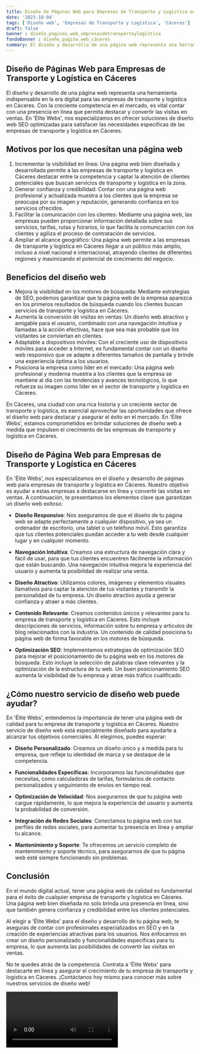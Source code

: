 ```yaml
---
title: Diseño de Páginas Web para Empresas de Transporte y Logística en Cáceres
date: '2023-10-04'
tags: ['Diseño web', 'Empresas de Transporte y Logística', 'Cáceres']
draft: false
banner : diseño_paginas_web_empresasdetransporteylogística
fondoBanner : diseño_pagina_web_cáceres
summary: El diseño y desarrollo de una página web representa una herramienta indispensable en la era digital para las empresas de transporte y logística en Cáceres. Con la creciente competencia en el mercado, es vital contar con una presencia en línea que permita destacar y convertir las visitas en ventas. En 'Élite Webs', nos especializamos en ofrecer soluciones de diseño web SEO optimizadas para satisfacer las necesidades específicas de las empresas de transporte y logística en Cáceres.
---
```


## Diseño de Páginas Web para Empresas de Transporte y Logística en Cáceres

El diseño y desarrollo de una página web representa una herramienta indispensable en la era digital para las empresas de transporte y logística en Cáceres. Con la creciente competencia en el mercado, es vital contar con una presencia en línea que permita destacar y convertir las visitas en ventas. En 'Élite Webs', nos especializamos en ofrecer soluciones de diseño web SEO optimizadas para satisfacer las necesidades específicas de las empresas de transporte y logística en Cáceres.

## Motivos por los que necesitan una página web

1. Incrementar la visibilidad en línea: Una página web bien diseñada y desarrollada permite a las empresas de transporte y logística en Cáceres destacar entre la competencia y captar la atención de clientes potenciales que buscan servicios de transporte y logística en la zona.
2. Generar confianza y credibilidad: Contar con una página web profesional y actualizada muestra a los clientes que la empresa se preocupa por su imagen y reputación, generando confianza en los servicios ofrecidos.
3. Facilitar la comunicación con los clientes: Mediante una página web, las empresas pueden proporcionar información detallada sobre sus servicios, tarifas, rutas y horarios, lo que facilita la comunicación con los clientes y agiliza el proceso de contratación de servicios.
4. Ampliar el alcance geográfico: Una página web permite a las empresas de transporte y logística en Cáceres llegar a un público más amplio, incluso a nivel nacional e internacional, atrayendo clientes de diferentes regiones y maximizando el potencial de crecimiento del negocio.

## Beneficios del diseño web

- Mejora la visibilidad en los motores de búsqueda: Mediante estrategias de SEO, podemos garantizar que la página web de la empresa aparezca en los primeros resultados de búsqueda cuando los clientes buscan servicios de transporte y logística en Cáceres.
- Aumenta la conversión de visitas en ventas: Un diseño web atractivo y amigable para el usuario, combinado con una navegación intuitiva y llamadas a la acción efectivas, hace que sea más probable que los visitantes se conviertan en clientes.
- Adaptable a dispositivos móviles: Con el creciente uso de dispositivos móviles para acceder a Internet, es fundamental contar con un diseño web responsivo que se adapte a diferentes tamaños de pantalla y brinde una experiencia óptima a los usuarios.
- Posiciona la empresa como líder en el mercado: Una página web profesional y moderna muestra a los clientes que la empresa se mantiene al día con las tendencias y avances tecnológicos, lo que refuerza su imagen como líder en el sector de transporte y logística en Cáceres.

En Cáceres, una ciudad con una rica historia y un creciente sector de transporte y logística, es esencial aprovechar las oportunidades que ofrece el diseño web para destacar y asegurar el éxito en el mercado. En 'Élite Webs', estamos comprometidos en brindar soluciones de diseño web a medida que impulsen el crecimiento de las empresas de transporte y logística en Cáceres.

<GifSeo />

<Cta />

## Diseño de Página Web para Empresas de Transporte y Logística en Cáceres

En 'Élite Webs', nos especializamos en el diseño y desarrollo de páginas web para empresas de transporte y logística en Cáceres. Nuestro objetivo es ayudar a estas empresas a destacarse en línea y convertir las visitas en ventas. A continuación, te presentamos los elementos clave que garantizan un diseño web exitoso:

- **Diseño Responsivo**: Nos aseguramos de que el diseño de tu página web se adapte perfectamente a cualquier dispositivo, ya sea un ordenador de escritorio, una tablet o un teléfono móvil. Esto garantiza que tus clientes potenciales puedan acceder a tu web desde cualquier lugar y en cualquier momento.

- **Navegación Intuitiva**: Creamos una estructura de navegación clara y fácil de usar, para que tus clientes encuentren fácilmente la información que están buscando. Una navegación intuitiva mejora la experiencia del usuario y aumenta la posibilidad de realizar una venta.

- **Diseño Atractivo**: Utilizamos colores, imágenes y elementos visuales llamativos para captar la atención de tus visitantes y transmitir la personalidad de tu empresa. Un diseño atractivo ayuda a generar confianza y atraer a más clientes.

- **Contenido Relevante**: Creamos contenidos únicos y relevantes para tu empresa de transporte y logística en Cáceres. Esto incluye descripciones de servicios, información sobre tu empresa y artículos de blog relacionados con la industria. Un contenido de calidad posiciona tu página web de forma favorable en los motores de búsqueda.

- **Optimización SEO**: Implementamos estrategias de optimización SEO para mejorar el posicionamiento de tu página web en los motores de búsqueda. Esto incluye la selección de palabras clave relevantes y la optimización de la estructura de tu web. Un buen posicionamiento SEO aumenta la visibilidad de tu empresa y atrae más tráfico cualificado.

## ¿Cómo nuestro servicio de diseño web puede ayudar?

En 'Élite Webs', entendemos la importancia de tener una página web de calidad para tu empresa de transporte y logística en Cáceres. Nuestro servicio de diseño web está especialmente diseñado para ayudarte a alcanzar tus objetivos comerciales. Al elegirnos, puedes esperar:

- **Diseño Personalizado**: Creamos un diseño único y a medida para tu empresa, que refleje tu identidad de marca y se destaque de la competencia.

- **Funcionalidades Específicas**: Incorporamos las funcionalidades que necesitas, como calculadoras de tarifas, formularios de contacto personalizados y seguimiento de envíos en tiempo real.

- **Optimización de Velocidad**: Nos aseguramos de que tu página web cargue rápidamente, lo que mejora la experiencia del usuario y aumenta la probabilidad de conversión.

- **Integración de Redes Sociales**: Conectamos tu página web con tus perfiles de redes sociales, para aumentar tu presencia en línea y ampliar tu alcance.

- **Mantenimiento y Soporte**: Te ofrecemos un servicio completo de mantenimiento y soporte técnico, para asegurarnos de que tu página web esté siempre funcionando sin problemas.

## Conclusión

En el mundo digital actual, tener una página web de calidad es fundamental para el éxito de cualquier empresa de transporte y logística en Cáceres. Una página web bien diseñada no solo brinda una presencia en línea, sino que también genera confianza y credibilidad entre los clientes potenciales.

Al elegir a 'Élite Webs' para el diseño y desarrollo de tu página web, te aseguras de contar con profesionales especializados en SEO y en la creación de experiencias atractivas para los usuarios. Nos enfocamos en crear un diseño personalizado y funcionalidades específicas para tu empresa, lo que aumenta las posibilidades de convertir las visitas en ventas.

No te quedes atrás de la competencia. Contrata a 'Élite Webs' para destacarte en línea y asegurar el crecimiento de tu empresa de transporte y logística en Cáceres. ¡Contáctanos hoy mismo para conocer más sobre nuestros servicios de diseño web!

<Video />

<CtaBot job='Empresas de Transporte y Logística' city='Cáceres'/>

<Gmaps query='Cáceres+españa+maps' />
